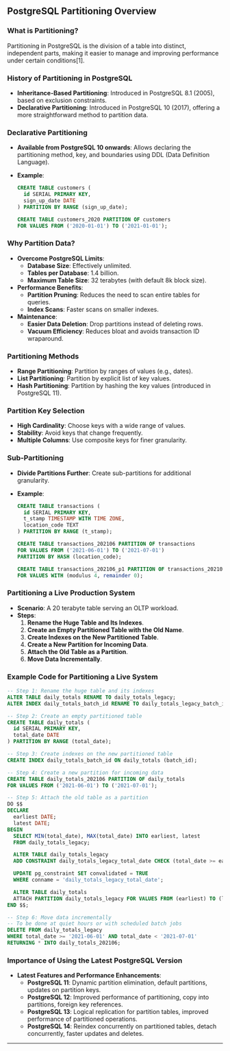 ## PostgreSQL Partitioning Overview

### What is Partitioning?

Partitioning in PostgreSQL is the division of a table into distinct, independent parts, making it easier to manage and improving performance under certain conditions[1].

### History of Partitioning in PostgreSQL

- **Inheritance-Based Partitioning**: Introduced in PostgreSQL 8.1 (2005), based on exclusion constraints.
- **Declarative Partitioning**: Introduced in PostgreSQL 10 (2017), offering a more straightforward method to partition data.

### Declarative Partitioning

- **Available from PostgreSQL 10 onwards**: Allows declaring the partitioning method, key, and boundaries using DDL (Data Definition Language).
- **Example**:

  ```sql
  CREATE TABLE customers (
    id SERIAL PRIMARY KEY,
    sign_up_date DATE
  ) PARTITION BY RANGE (sign_up_date);

  CREATE TABLE customers_2020 PARTITION OF customers
  FOR VALUES FROM ('2020-01-01') TO ('2021-01-01');
  ```

### Why Partition Data?

- **Overcome PostgreSQL Limits**:
  - **Database Size**: Effectively unlimited.
  - **Tables per Database**: 1.4 billion.
  - **Maximum Table Size**: 32 terabytes (with default 8k block size).
- **Performance Benefits**:
  - **Partition Pruning**: Reduces the need to scan entire tables for queries.
  - **Index Scans**: Faster scans on smaller indexes.
- **Maintenance**:
  - **Easier Data Deletion**: Drop partitions instead of deleting rows.
  - **Vacuum Efficiency**: Reduces bloat and avoids transaction ID wraparound.

### Partitioning Methods

- **Range Partitioning**: Partition by ranges of values (e.g., dates).
- **List Partitioning**: Partition by explicit list of key values.
- **Hash Partitioning**: Partition by hashing the key values (introduced in PostgreSQL 11).

### Partition Key Selection

- **High Cardinality**: Choose keys with a wide range of values.
- **Stability**: Avoid keys that change frequently.
- **Multiple Columns**: Use composite keys for finer granularity.

### Sub-Partitioning

- **Divide Partitions Further**: Create sub-partitions for additional granularity.
- **Example**:

  ```sql
  CREATE TABLE transactions (
    id SERIAL PRIMARY KEY,
    t_stamp TIMESTAMP WITH TIME ZONE,
    location_code TEXT
  ) PARTITION BY RANGE (t_stamp);

  CREATE TABLE transactions_202106 PARTITION OF transactions
  FOR VALUES FROM ('2021-06-01') TO ('2021-07-01')
  PARTITION BY HASH (location_code);

  CREATE TABLE transactions_202106_p1 PARTITION OF transactions_202106
  FOR VALUES WITH (modulus 4, remainder 0);
  ```

### Partitioning a Live Production System

- **Scenario**: A 20 terabyte table serving an OLTP workload.
- **Steps**:
  1. **Rename the Huge Table and Its Indexes**.
  2. **Create an Empty Partitioned Table with the Old Name**.
  3. **Create Indexes on the New Partitioned Table**.
  4. **Create a New Partition for Incoming Data**.
  5. **Attach the Old Table as a Partition**.
  6. **Move Data Incrementally**.

### Example Code for Partitioning a Live System

```sql
-- Step 1: Rename the huge table and its indexes
ALTER TABLE daily_totals RENAME TO daily_totals_legacy;
ALTER INDEX daily_totals_batch_id RENAME TO daily_totals_legacy_batch_id;

-- Step 2: Create an empty partitioned table
CREATE TABLE daily_totals (
  id SERIAL PRIMARY KEY,
  total_date DATE
) PARTITION BY RANGE (total_date);

-- Step 3: Create indexes on the new partitioned table
CREATE INDEX daily_totals_batch_id ON daily_totals (batch_id);

-- Step 4: Create a new partition for incoming data
CREATE TABLE daily_totals_202106 PARTITION OF daily_totals
FOR VALUES FROM ('2021-06-01') TO ('2021-07-01');

-- Step 5: Attach the old table as a partition
DO $$
DECLARE
  earliest DATE;
  latest DATE;
BEGIN
  SELECT MIN(total_date), MAX(total_date) INTO earliest, latest
  FROM daily_totals_legacy;

  ALTER TABLE daily_totals_legacy
  ADD CONSTRAINT daily_totals_legacy_total_date CHECK (total_date >= earliest AND total_date < latest) NOT VALID;

  UPDATE pg_constraint SET convalidated = TRUE
  WHERE conname = 'daily_totals_legacy_total_date';

  ALTER TABLE daily_totals
  ATTACH PARTITION daily_totals_legacy FOR VALUES FROM (earliest) TO (latest);
END $$;

-- Step 6: Move data incrementally
-- To be done at quiet hours or with scheduled batch jobs
DELETE FROM daily_totals_legacy
WHERE total_date >= '2021-06-01' AND total_date < '2021-07-01'
RETURNING * INTO daily_totals_202106;
```

### Importance of Using the Latest PostgreSQL Version

- **Latest Features and Performance Enhancements**:
  - **PostgreSQL 11**: Dynamic partition elimination, default partitions, updates on partition keys.
  - **PostgreSQL 12**: Improved performance of partitioning, copy into partitions, foreign key references.
  - **PostgreSQL 13**: Logical replication for partition tables, improved performance of partitioned operations.
  - **PostgreSQL 14**: Reindex concurrently on partitioned tables, detach concurrently, faster updates and deletes.

---
